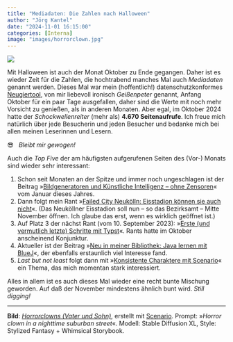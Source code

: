 ```yaml
---
title: "Mediadaten: Die Zahlen nach Halloween"
author: "Jörg Kantel"
date: "2024-11-01 16:15:00"
categories: [Interna]
image: "images/horrorclown.jpg"
---
```


[![](images/horrorclown-b.jpg)](https://www.flickr.com/photos/schockwellenreiter/53851434577/)

Mit Halloween ist auch der Monat Oktober zu Ende gegangen. Daher ist es wieder Zeit für die Zahlen, die hochtrabend manches Mal auch *Mediadaten* genannt werden. Dieses Mal war mein (hoffentlich!) datenschutzkonformes [Neugiertool](https://www.goatcounter.com/), von mir liebevoll ironisch *Geißenpeter* genannt, Anfang Oktober für ein paar Tage ausgefallen, daher sind die Werte mit noch mehr Vorsicht zu genießen, als in anderen Monaten. Aber egal, im Oktober 2024 hatte der *Schockwellenreiter* (mehr als) **4.670 Seitenaufrufe**. Ich freue mich natürlich über jede Besucherin und jeden Besucher und bedanke mich bei allen meinen Leserinnen und Lesern.

😎 &nbsp; *Bleibt mir gewogen!*

Auch die *Top Five* der am häufigsten aufgerufenen Seiten des (Vor-) Monats sind wieder sehr interessant:

1. Schon seit Monaten an der Spitze und immer noch ungeschlagen ist der Beitrag »[Bildgeneratoren und Künstliche Intelligenz – ohne Zensoren](https://kantel.github.io/posts/2024011002_ki_ohne_zensor/)« vom Januar dieses Jahres.
2. Dann folgt mein Rant »[Failed City Neukölln: Eisstadion können sie auch nicht](https://kantel.github.io/posts/2024100402_eisstadion_neukoelln/)«. (Das Neuköllner Eisstadion soll nun -- so das Bezirksamt -- Mitte November öffnen. Ich glaube das erst, wenn es wirklich geöffnet ist.)
3. Auf Platz 3 der nächst Rant (vom 10. September 2023): »[Erste (und vermutlich letzte) Schritte mit Typst](https://kantel.github.io/posts/2023091002_typst_1st_steps/)«. Rants hatte im Oktober anscheinend Konjunktur.
4. Aktueller ist der Beitrag »[Neu in meiner Bibliothek: Java lernen mit BlueJ](https://kantel.github.io/posts/2024101201_java_bluej/)«, der ebenfalls erstaunlich viel Interesse fand.
5. *Last but not least* folgt dann mit »[Konsistente Charaktere mit Scenario](https://kantel.github.io/posts/2024100301_kons_char_scenario/)« ein Thema, das mich momentan stark interessiert.

Alles in allem ist es auch dieses Mal wieder eine recht bunte Mischung geworden. Auf daß der November mindestens ähnlich bunt wird. *Still digging!*

---

**Bild**: *[Horrorclowns (Vater und Sohn)](https://www.flickr.com/photos/schockwellenreiter/53851434577/)*, erstellt mit [Scenario](http://cognitiones.kantel-chaos-team.de/technikgeschichte/rechnerundnetze/scenario.html). Prompt: »*Horror clown in a nighttime suburban street*«. Modell: Stable Diffusion XL, Style: Stylized Fantasy + Whimsical Storybook.